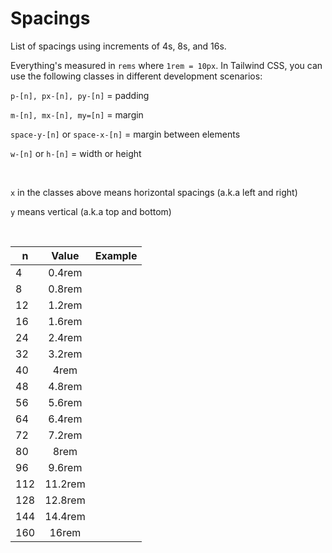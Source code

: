 
<Meta title="Style Guide/Spacings" />

# Spacings

List of spacings using increments of 4s, 8s, and 16s.

Everything's measured in `rems` where `1rem = 10px`. In Tailwind CSS, you can use the following classes in different development scenarios:

`p-[n], px-[n], py-[n]` = padding

`m-[n], mx-[n], my=[n]` = margin

`space-y-[n]` or `space-x-[n]` = margin between elements

`w-[n]` or `h-[n]` = width or height

<br />

`x` in the classes above means horizontal spacings (a.k.a left and right)

`y` means vertical (a.k.a top and bottom)

<br />

<table>
  <thead>
    <tr>
      <th>n</th>
      <th>Value</th>
      <th>Example</th>
    </tr>
  </thead>
  <tbody>
    <tr>
      <td>4</td>
      <td align="center">0.4rem</td>
      <td align="center">
        <div className="pb-4 w-160 bg-red-200 border-2 border-black-500"></div>
      </td>
    </tr>
    <tr>
      <td>8</td>
      <td align="center">0.8rem</td>
      <td align="center">
        <div className="pb-8 w-160 bg-red-200 border-2 border-black-500"></div>
      </td>
    </tr>
    <tr>
      <td>12</td>
      <td align="center">1.2rem</td>
      <td align="center">
        <div className="pb-12 w-160 bg-red-200 border-2 border-black-500"></div>
      </td>
    </tr>
    <tr>
      <td>16</td>
      <td align="center">1.6rem</td>
      <td align="center">
        <div className="pb-16 w-160 bg-red-200 border-2 border-black-500"></div>
      </td>
    </tr>
    <tr>
      <td>24</td>
      <td align="center">2.4rem</td>
      <td align="center">
        <div className="pb-24 w-160 bg-red-200 border-2 border-black-500"></div>
      </td>
    </tr>
    <tr>
      <td>32</td>
      <td align="center">3.2rem</td>
      <td align="center">
        <div className="pb-32 w-160 bg-red-200 border-2 border-black-500"></div>
      </td>
    </tr>
    <tr>
      <td>40</td>
      <td align="center">4rem</td>
      <td align="center">
        <div className="pb-40 w-160 bg-red-200 border-2 border-black-500"></div>
      </td>
    </tr>
    <tr>
      <td>48</td>
      <td align="center">4.8rem</td>
      <td align="center">
        <div className="pb-48 w-160 bg-red-200 border-2 border-black-500"></div>
      </td>
    </tr>
    <tr>
      <td>56</td>
      <td align="center">5.6rem</td>
      <td align="center">
        <div className="pb-56 w-160 bg-red-200 border-2 border-black-500"></div>
      </td>
    </tr>
    <tr>
      <td>64</td>
      <td align="center">6.4rem</td>
      <td align="center">
        <div className="pb-64 w-160 bg-red-200 border-2 border-black-500"></div>
      </td>
    </tr>
    <tr>
      <td>72</td>
      <td align="center">7.2rem</td>
      <td align="center">
        <div className="pb-72 w-160 bg-red-200 border-2 border-black-500"></div>
      </td>
    </tr>
    <tr>
      <td>80</td>
      <td align="center">8rem</td>
      <td align="center">
        <div className="pb-80 w-160 bg-red-200 border-2 border-black-500"></div>
      </td>
    </tr>
    <tr>
      <td>96</td>
      <td align="center">9.6rem</td>
      <td align="center">
        <div className="pb-96 w-160 bg-red-200 border-2 border-black-500"></div>
      </td>
    </tr>
    <tr>
      <td>112</td>
      <td align="center">11.2rem</td>
      <td align="center">
        <div className="pb-112 w-160 bg-red-200 border-2 border-black-500"></div>
      </td>
    </tr>
    <tr>
      <td>128</td>
      <td align="center">12.8rem</td>
      <td align="center">
        <div className="pb-128 w-160 bg-red-200 border-2 border-black-500"></div>
      </td>
    </tr>
    <tr>
      <td>144</td>
      <td align="center">14.4rem</td>
      <td align="center">
        <div className="pb-144 w-160 bg-red-200 border-2 border-black-500"></div>
      </td>
    </tr>
    <tr>
      <td>160</td>
      <td align="center">16rem</td>
      <td align="center">
        <div className="pb-160 w-160 bg-red-200 border-2 border-black-500"></div>
      </td>
    </tr>
  </tbody>
</table>
